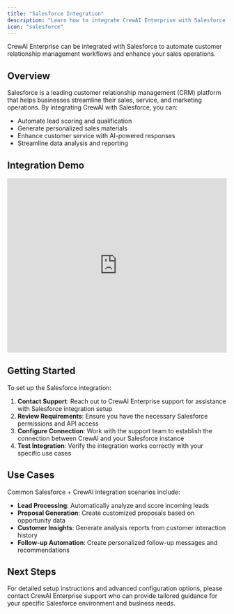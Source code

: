 ```yaml
---
title: "Salesforce Integration"
description: "Learn how to integrate CrewAI Enterprise with Salesforce for CRM automation"
icon: "salesforce"
---
```


CrewAI Enterprise can be integrated with Salesforce to automate customer relationship management workflows and enhance your sales operations.

## Overview

Salesforce is a leading customer relationship management (CRM) platform that helps businesses streamline their sales, service, and marketing operations. By integrating CrewAI with Salesforce, you can:

- Automate lead scoring and qualification
- Generate personalized sales materials
- Enhance customer service with AI-powered responses
- Streamline data analysis and reporting

## Integration Demo

<Frame>
    <iframe width="100%" height="400" src="https://www.youtube.com/embed/oJunVqjjfu4" title="YouTube video player" frameborder="0" allow="accelerometer; autoplay; clipboard-write; encrypted-media; gyroscope; picture-in-picture" allowfullscreen></iframe>
</Frame>

## Getting Started

To set up the Salesforce integration:

1. **Contact Support**: Reach out to CrewAI Enterprise support for assistance with Salesforce integration setup
2. **Review Requirements**: Ensure you have the necessary Salesforce permissions and API access
3. **Configure Connection**: Work with the support team to establish the connection between CrewAI and your Salesforce instance
4. **Test Integration**: Verify the integration works correctly with your specific use cases

## Use Cases

Common Salesforce + CrewAI integration scenarios include:

- **Lead Processing**: Automatically analyze and score incoming leads
- **Proposal Generation**: Create customized proposals based on opportunity data
- **Customer Insights**: Generate analysis reports from customer interaction history
- **Follow-up Automation**: Create personalized follow-up messages and recommendations

## Next Steps

For detailed setup instructions and advanced configuration options, please contact CrewAI Enterprise support who can provide tailored guidance for your specific Salesforce environment and business needs. 